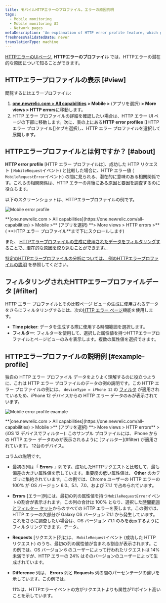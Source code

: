 ```yaml
---
title: モバイルHTTPエラーのプロファイル。エラーの原因究明
tags:
  - Mobile monitoring
  - Mobile monitoring UI
  - Network pages
metaDescription: 'An explanation of HTTP error profile feature, which gives you insight about your HTTP errors.'
freshnessValidatedDate: never
translationType: machine
---
```




[HTTPエラーのUIページ](/docs/mobile-monitoring/mobile-monitoring-ui/network-pages/http-errors-network-failure-analysis), **HTTPエラーのプロファイル** では、HTTPエラーの潜在的な原因について知ることができます。

## HTTPエラープロファイルの表示 [#view]

閲覧するには<InlinePopover type="mobile"/>エラープロファイル:

1. **[one.newrelic.com > All capabilities](https://one.newrelic.com/all-capabilities) > Mobile >** (アプリを選択) **> More views > HTTP errors**に移動します。
2. HTTP エラー プロファイルの詳細を確認したい場合は、HTTP エラー UI ページの下部に移動します。次に、表の上にある**HTTP error profiles** \[\[HTTP エラー プロファイル]]タブを選択し、HTTP エラー プロファイルを選択して展開します。

## HTTPエラープロファイルとは何ですか？ [#about]

**HTTP error profile** \[HTTP エラー プロファイルは]、成功した HTTP リクエスト ( `MobileRequest`イベント) と比較した場合に、HTTP エラー値 ( `MobileRequestError`イベント) の間に見られる、潜在的に意味のある相関関係です。これらの相関関係は、HTTP エラーの背後にある原因と要因を調査するのに役立ちます。

以下のスクリーンショットは、HTTPエラープロファイルの例です。

<img
  title="Mobile error profile"
  alt="Mobile error profile"
  src={mobileHttpErrorProfiles}
/>

<figcaption>
  **[one.newrelic.com > All capabilities](https://one.newrelic.com/all-capabilities) > Mobile >** (アプリを選択) **> More views > HTTP errors >** ( **HTTP エラー プロファイル**まで下にスクロールします)
</figcaption>

また、 [HTTPエラープロファイルの生成に使用されたデータをフィルタリングすることで、潜在的な原因を絞り込むことができます。](#filter)

[](#filter)

[特定のHTTPエラープロファイルの分析については、 ](#filter)[例のHTTPエラープロファイルの説明](#example-profile) を参照してください。

## フィルタリングされたHTTPエラープロファイルデータ [#filter]

HTTP エラー プロファイルとその比較ページ ビューの生成に使用されるデータをさらにフィルタリングするには、次の[HTTP エラー ページ](/docs/mobile-monitoring/mobile-monitoring-ui/network-pages/http-errors-network-failure-analysis#group-sort-filters)機能を使用します。

* **Time picker**: データを生成する際に使用する時間範囲を選択します。
* **フィルター**: フィルターを使用して、選択した属性値を持つHTTPエラープロファイルとページビューのみを表示します。複数の属性値を選択できます。

## HTTPエラープロファイルの説明例 [#example-profile]

独自の HTTP エラー プロファイル データをよりよく理解するのに役立つように、これは HTTP エラー プロファイルのデータの例の説明です。この HTTP エラー プロファイルの例には、 `deviceType = iPhone 12` の [フィルタ](#filter) が適用されているため、iPhone 12 デバイスからの HTTP エラー データのみが表示されています。

<img
  title="Mobile error profile example"
  alt="Mobile error profile example"
  src={mobileDeviceExample}
/>

<figcaption>
  **[one.newrelic.com > All capabilities](https://one.newrelic.com/all-capabilities) > Mobile >** (アプリを選択) **> More views > HTTP errors** > (iOS 12 デバイスでフィルター): このサンプル プロファイルには、iPhone からの HTTP エラー データのみが表示されるように [フィルター](#filter) が適用されています。 12台のデバイス。
</figcaption>

コラムの説明です。

* 最初の列は「 **Errors** 」列です。成功したHTTPリクエストと比較して、最も偏差の大きい属性値を示しています。重要度の低い属性値は、 **Other** のカテゴリに集約されています。この例では、Chrome ユーザーの HTTP エラーの 100% が OS バージョン 6.0、5.1、7.0、および 7.1.1 で占められています。

* **Errors** \[エラー]列には、最初の列の属性値を持つ`MobileRequestError`イベントの割合が表示されます。この列の合計は 100% となり、選択した[時間範囲とフィルター セット](#filter)からのすべての HTTP エラーを表します。この例では、HTTP エラーの大部分が Galaxy OS バージョン 7.1.1 から発生しています。これをさらに調査したい場合は、OS バージョン 7.1.1 のみを表示するようにフィルタリングできます。データ。

* **Requests** \[リクエスト]列には、 `MobileRequest`イベント (成功した HTTP リクエスト) のうち、最初の列の属性値が含まれる割合が表示されます。この例では、OS バージョン 6 のユーザーによって行われたリクエストは 14% 未満ですが、HTTP エラーの 24% はそのバージョンのユーザーによって生成されています。

* **Difference** 列は、 **Errors** 列と **Requests** 列の間のパーセンテージの違いを示しています。この例では、

  <Icon name="nr-caret-up"/>

  11%は、HTTPエラーイベントの方がリクエストよりも属性が11ポイント高いことを示しています。